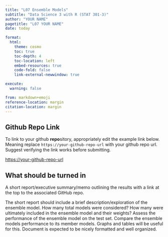 ```yaml
---
title: "L07 Ensemble Models"
subtitle: "Data Science 3 with R (STAT 301-3)"
author: "YOUR NAME"
pagetitle: "L07 YOUR NAME"
date: today

format:
  html:
    theme: cosmo
    toc: true
    toc-depth: 4
    toc-location: left
    embed-resources: true
    code-fold: false
    link-external-newwindow: true

execute:
  warning: false

from: markdown+emoji
reference-location: margin
citation-location: margin 
---
```



::: {.callout-tip icon=false}

## Github Repo Link

To link to your github **repo**sitory, appropriately edit the example link below. Meaning replace `https://your-github-repo-url` with your github repo url. Suggest verifying the link works before submitting.

[https://your-github-repo-url](https://your-github-repo-url)

:::

## What should be turned in

A short report/executive summary/memo outlining the results with a link at the top to the associated GitHub repo. 

The short report should include a brief description/exploration of the ensemble model. How many total models were considered? How many were ultimately included in the ensemble model and their weights? Assess the performance of the ensemble model on the test set. Compare the ensemble models performance to its member models. Graphs and tables will be useful for this. Document is expected to be nicely formatted and well organized.

